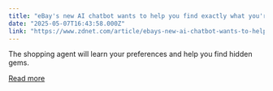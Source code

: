 ```yaml
---
title: "eBay's new AI chatbot wants to help you find exactly what you're shopping for"
date: "2025-05-07T16:43:58.000Z"
link: "https://www.zdnet.com/article/ebays-new-ai-chatbot-wants-to-help-you-find-exactly-what-youre-shopping-for/"
---
```


The shopping agent will learn your preferences and help you find hidden gems.

[Read more](https://www.zdnet.com/article/ebays-new-ai-chatbot-wants-to-help-you-find-exactly-what-youre-shopping-for/)
